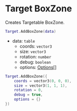 # Target BoxZone

Creates Targetable BoxZone.

```lua
Target.AddBoxZone(data)
```
- data: `table`
    - coords: `vector3`
    - size: `vector3`
    - rotation: `number`
    - debug: `boolean`
    - options: [Options[]](/bridge/target/options)

```lua
Target.AddBoxZone({
    coords = vector3(0, 0, 0),
    size = vector3(1, 1, 1),
    rotation = 0,
    debug = true,
    options = {}
})
```